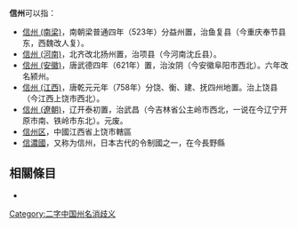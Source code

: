 '''信州'''可以指：

* [[信州_(南梁)|信州 (南梁)]]，南朝梁普通四年（523年）分益州置，治鱼复县（今重庆奉节县东，西魏改人复）。
* [[信州_(河南)|信州 (河南)]]，北齐改北扬州置，治项县（今河南沈丘县）。
* [[信州_(安徽)|信州 (安徽)]]，唐武德四年（621年）置，治汝阴（今安徽阜阳市西北）。六年改名颍州。
* [[信州_(江西)|信州 (江西)]]，唐乾元元年（758年）分饶、衡、建、抚四州地置。治上饶县（今江西上饶市西北）。
* [[信州_(遼朝)|信州 (遼朝)]]，辽开泰初置，治武昌（今吉林省公主岭市西北，一说在今辽宁开原市南、铁岭市东北）。元废。
* [[信州区|信州区]]，中國江西省上饶市轄區
* [[信濃國|信濃國]]，又称为信州，日本古代的令制國之一，在今長野縣

== 相關條目 ==
*{{lookfrom}}

{{disambig|X|Cat=二字州名消歧义}}

[[Category:二字中国州名消歧义|Category:二字中国州名消歧义]]